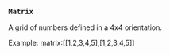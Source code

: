 ### `Matrix`

A grid of numbers defined in a 4x4 orientation.

Example: matrix:[[1,2,3,4,5],[1,2,3,4,5]]
